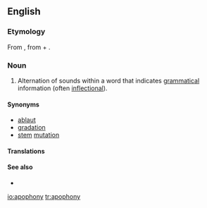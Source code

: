 ==English==

===Etymology===
From {{etyl|fr|en}} {{term|apophonie|lang=fr}}, from {{term|apo-|lang=fr}} + {{etyl|grc|en}} {{term|φωνή||sound|sc=polytonic|lang=grc}}.

===Noun===
{{en-noun|apophonies}}

# {{context|phonetics|lang=en}} Alternation of sounds within a word that indicates [[grammatical]] information (often [[inflectional]]).

====Synonyms====
* [[ablaut]]
* [[gradation]]
* [[stem]] [[mutation]]

====Translations====
{{trans-top|alternation of sounds within a word}}
{{trans-see|ablaut}}
{{trans-bottom}}

====See also====
* {{pedialite}}

[[io:apophony]]
[[tr:apophony]]